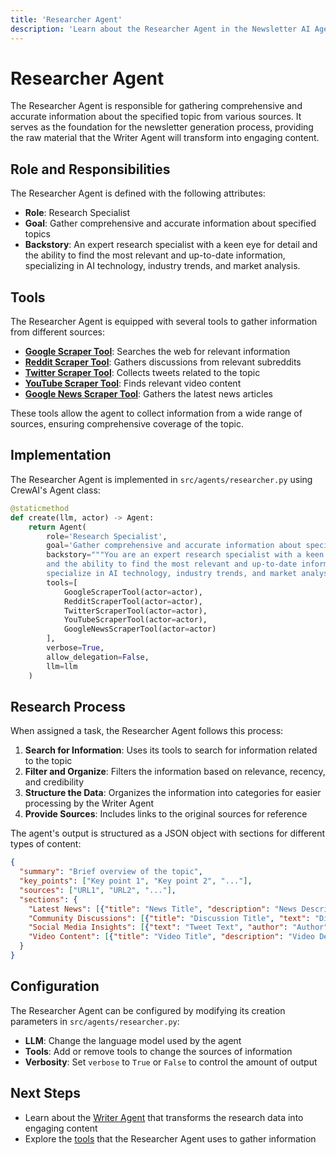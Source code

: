 ```yaml
---
title: 'Researcher Agent'
description: 'Learn about the Researcher Agent in the Newsletter AI Agent'
---
```


# Researcher Agent

The Researcher Agent is responsible for gathering comprehensive and accurate information about the specified topic from various sources. It serves as the foundation for the newsletter generation process, providing the raw material that the Writer Agent will transform into engaging content.

## Role and Responsibilities

The Researcher Agent is defined with the following attributes:

- **Role**: Research Specialist
- **Goal**: Gather comprehensive and accurate information about specified topics
- **Backstory**: An expert research specialist with a keen eye for detail and the ability to find the most relevant and up-to-date information, specializing in AI technology, industry trends, and market analysis.

## Tools

The Researcher Agent is equipped with several tools to gather information from different sources:

- **[Google Scraper Tool](/tools/google-search)**: Searches the web for relevant information
- **[Reddit Scraper Tool](/tools/reddit)**: Gathers discussions from relevant subreddits
- **[Twitter Scraper Tool](/tools/twitter)**: Collects tweets related to the topic
- **[YouTube Scraper Tool](/tools/youtube)**: Finds relevant video content
- **[Google News Scraper Tool](/tools/google-news)**: Gathers the latest news articles

These tools allow the agent to collect information from a wide range of sources, ensuring comprehensive coverage of the topic.

## Implementation

The Researcher Agent is implemented in `src/agents/researcher.py` using CrewAI's Agent class:

```python
@staticmethod
def create(llm, actor) -> Agent:
    return Agent(
        role='Research Specialist',
        goal='Gather comprehensive and accurate information about specified topics',
        backstory="""You are an expert research specialist with a keen eye for detail 
        and the ability to find the most relevant and up-to-date information. You 
        specialize in AI technology, industry trends, and market analysis.""",
        tools=[
            GoogleScraperTool(actor=actor),
            RedditScraperTool(actor=actor),
            TwitterScraperTool(actor=actor),
            YouTubeScraperTool(actor=actor),
            GoogleNewsScraperTool(actor=actor)
        ],
        verbose=True,
        allow_delegation=False,
        llm=llm
    )
```

## Research Process

When assigned a task, the Researcher Agent follows this process:

1. **Search for Information**: Uses its tools to search for information related to the topic
2. **Filter and Organize**: Filters the information based on relevance, recency, and credibility
3. **Structure the Data**: Organizes the information into categories for easier processing by the Writer Agent
4. **Provide Sources**: Includes links to the original sources for reference

The agent's output is structured as a JSON object with sections for different types of content:

```json
{
  "summary": "Brief overview of the topic",
  "key_points": ["Key point 1", "Key point 2", "..."],
  "sources": ["URL1", "URL2", "..."],
  "sections": {
    "Latest News": [{"title": "News Title", "description": "News Description", "url": "URL"}],
    "Community Discussions": [{"title": "Discussion Title", "text": "Discussion Text", "url": "URL"}],
    "Social Media Insights": [{"text": "Tweet Text", "author": "Author", "url": "URL"}],
    "Video Content": [{"title": "Video Title", "description": "Video Description", "url": "URL"}]
  }
}
```

## Configuration

The Researcher Agent can be configured by modifying its creation parameters in `src/agents/researcher.py`:

- **LLM**: Change the language model used by the agent
- **Tools**: Add or remove tools to change the sources of information
- **Verbosity**: Set `verbose` to `True` or `False` to control the amount of output

## Next Steps

- Learn about the [Writer Agent](/agents/writer) that transforms the research data into engaging content
- Explore the [tools](/tools/overview) that the Researcher Agent uses to gather information

